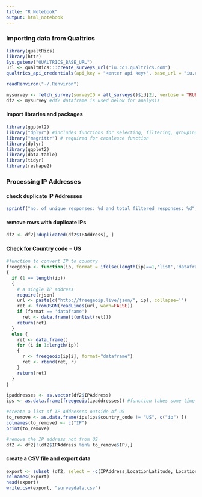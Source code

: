 ```yaml
---
title: "R Notebook"
output: html_notebook
---
```

### Importing data from Qualtrics
```r
library(qualtRics)
library(httr)
Sys.getenv("QUALTRICS_BASE_URL")
url <- qualtRics:::create_surveys_url("iu.co1.qualtrics.com")
qualtrics_api_credentials(api_key = "<enter api key>", base_url = "iu.co1.qualtrics.com",overwrite  = TRUE, install = TRUE)
```

```r
readRenviron("~/.Renviron")
```

```r
mysurvey <- fetch_survey(surveyID = all_surveys()$id[2], verbose = TRUE)
df2 <- mysurvey #df2 dataframe is used below for analysis
```

#### Import libraries and packages
```r
library(ggplot2)
library("dplyr") #includes functions for selecting, filtering, grouping, and arranging data like mutate
library("magrittr") # required for caoalesce function
library(dplyr)
library(ggplot2)
library(data.table)
library(tidyr)
library(reshape2)
```

### Processing IP Addresses 

#### check duplicate IP Addresses
```r
sprintf("no. of unique responses: %d and total filtered responses: %d", length(unique(df2$IPAddress)) ,nrow(df2) )
```

#### remove rows with duplicate IPs
```r
df2 <- df2[!duplicated(df2$IPAddress), ]
```

#### Check for Country code = US
```r
#function to convert IP to country
freegeoip <- function(ip, format = ifelse(length(ip)==1,'list','dataframe'))
{
  if (1 == length(ip))
  {
    # a single IP address
    require(rjson)
    url <- paste(c("http://freegeoip.live/json/", ip), collapse='')
    ret <- fromJSON(readLines(url, warn=FALSE))
    if (format == 'dataframe')
      ret <- data.frame(t(unlist(ret)))
    return(ret)
  } 
  else {
    ret <- data.frame()
    for (i in 1:length(ip))
    {
      r <- freegeoip(ip[i], format="dataframe")
      ret <- rbind(ret, r)
    }
    return(ret)
  }
}

ipaddresses <- as.vector(df2$IPAddress)
ips <- as.data.frame(freegeoip(ipaddresses)) #function takes some time to run!
```

```r
#create a list of IP Addresses outside of US
to_remove <- as.data.frame(ips[ips$country_code != "US", c("ip") ])
colnames(to_remove) <- c("IP")
print(to_remove)

#remove the IP address not from US
df2 <- df2[!(df2$IPAddress %in% to_remove$IP),]
```

#### create a CSV file and export data
```r
export <- subset (df2, select = -c(IPAddress,LocationLatitude, LocationLongitude)) #remove some columns
colnames(export)
head(export)
write.csv(export, "surveydata.csv")
```

